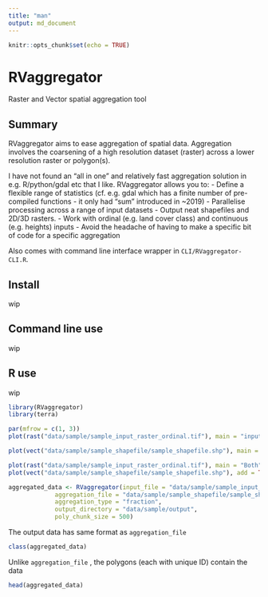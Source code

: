 ```yaml
---
title: "man"
output: md_document
---
```


```r
knitr::opts_chunk$set(echo = TRUE)
```

# RVaggregator
Raster and Vector spatial aggregation tool

## Summary

RVaggregator aims to ease aggregation of spatial data. Aggregation involves the coarsening of a high resolution dataset (raster) across a lower resolution raster or polygon(s).

I have not found an "all in one" and relatively fast aggregation solution in e.g. R/python/gdal etc that I like. RVaggregator allows you to:
- Define a flexible range of statistics (cf. e.g. gdal which has a finite number of pre-compiled functions - it  only had "sum" introduced in ~2019)
- Parallelise processing across a range of input datasets
- Output neat shapefiles and 2D/3D rasters.
- Work with ordinal (e.g. land cover class) and continuous (e.g. heights) inputs
- Avoid the headache of having to make a specific bit of code for a specific aggregation

Also comes with command line interface wrapper in `CLI/RVaggregator-CLI.R`.

## Install

wip

## Command line use

wip

## R use

wip

``` r
library(RVaggregator)
library(terra)
```

``` r
par(mfrow = c(1, 3))
plot(rast("data/sample/sample_input_raster_ordinal.tif"), main = "input_file raster with ordinal data")

plot(vect("data/sample/sample_shapefile/sample_shapefile.shp"), main = "Input aggregation_file polygon data")

plot(rast("data/sample/sample_input_raster_ordinal.tif"), main = "Both")
plot(vect("data/sample/sample_shapefile/sample_shapefile.shp"), add = TRUE)

aggregated_data <- RVaggregator(input_file = "data/sample/sample_input_raster_ordinal.tif",
             aggregation_file = "data/sample/sample_shapefile/sample_shapefile.shp",
             aggregation_type = "fraction",
             output_directory = "data/sample/output",
             poly_chunk_size = 500)
```

The output data has same format as `aggregation_file`
```r
class(aggregated_data)
```

Unlike `aggregation_file` , the polygons (each with unique ID) contain the data
```r
head(aggregated_data)

```
